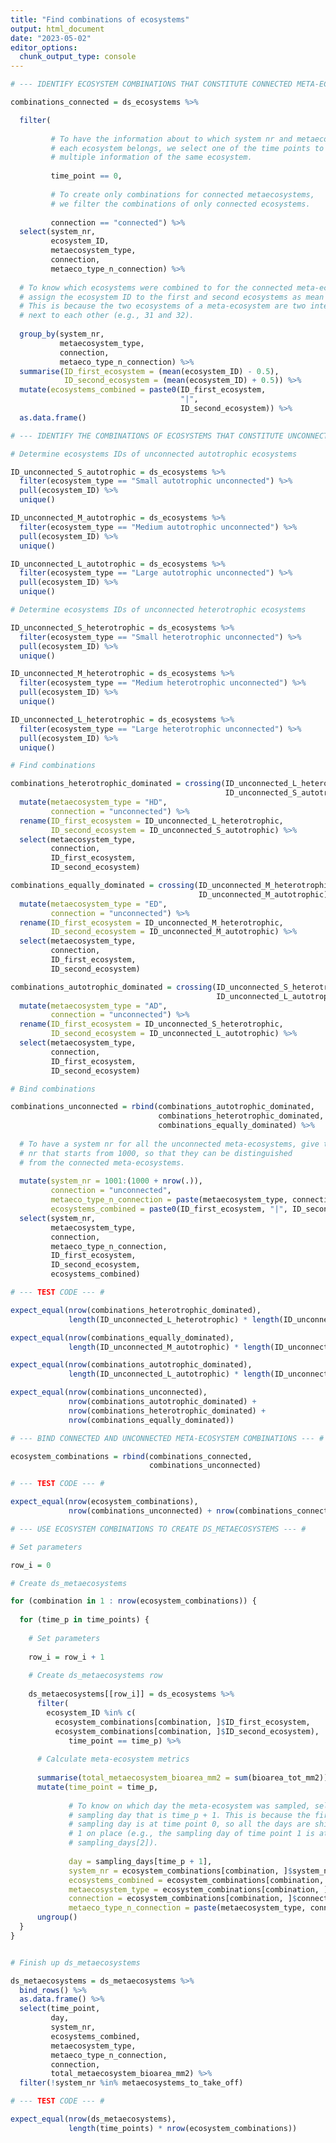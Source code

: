 ```yaml
---
title: "Find combinations of ecosystems"
output: html_document
date: "2023-05-02"
editor_options: 
  chunk_output_type: console
---
```


```r

# --- IDENTIFY ECOSYSTEM COMBINATIONS THAT CONSTITUTE CONNECTED META-ECOSYSTEMS --- #

combinations_connected = ds_ecosystems %>%

  filter(
    
         # To have the information about to which system nr and metaecosystem type 
         # each ecosystem belongs, we select one of the time points to don't have 
         # multiple information of the same ecosystem.
         
         time_point == 0,
         
         # To create only combinations for connected metaecosystems, 
         # we filter the combinations of only connected ecosystems.
         
         connection == "connected") %>%
  select(system_nr,
         ecosystem_ID,
         metaecosystem_type,
         connection,
         metaeco_type_n_connection) %>%
  
  # To know which ecosystems were combined to for the connected meta-ecosystem, 
  # assign the ecosystem ID to the first and second ecosystems as mean ± 0.5. 
  # This is because the two ecosystems of a meta-ecosystem are two integers 
  # next to each other (e.g., 31 and 32). 
  
  group_by(system_nr,
           metaecosystem_type,
           connection,
           metaeco_type_n_connection) %>%
  summarise(ID_first_ecosystem = (mean(ecosystem_ID) - 0.5),
            ID_second_ecosystem = (mean(ecosystem_ID) + 0.5)) %>%
  mutate(ecosystems_combined = paste0(ID_first_ecosystem, 
                                      "|", 
                                      ID_second_ecosystem)) %>%
  as.data.frame()
```

```r

# --- IDENTIFY THE COMBINATIONS OF ECOSYSTEMS THAT CONSTITUTE UNCONNECTED META-ECOSYSTEMS --- #

# Determine ecosystems IDs of unconnected autotrophic ecosystems

ID_unconnected_S_autotrophic = ds_ecosystems %>%
  filter(ecosystem_type == "Small autotrophic unconnected") %>%
  pull(ecosystem_ID) %>%
  unique()

ID_unconnected_M_autotrophic = ds_ecosystems %>%
  filter(ecosystem_type == "Medium autotrophic unconnected") %>%
  pull(ecosystem_ID) %>%
  unique()

ID_unconnected_L_autotrophic = ds_ecosystems %>%
  filter(ecosystem_type == "Large autotrophic unconnected") %>%
  pull(ecosystem_ID) %>%
  unique()

# Determine ecosystems IDs of unconnected heterotrophic ecosystems

ID_unconnected_S_heterotrophic = ds_ecosystems %>%
  filter(ecosystem_type == "Small heterotrophic unconnected") %>%
  pull(ecosystem_ID) %>%
  unique()

ID_unconnected_M_heterotrophic = ds_ecosystems %>%
  filter(ecosystem_type == "Medium heterotrophic unconnected") %>%
  pull(ecosystem_ID) %>%
  unique()

ID_unconnected_L_heterotrophic = ds_ecosystems %>%
  filter(ecosystem_type == "Large heterotrophic unconnected") %>%
  pull(ecosystem_ID) %>%
  unique()

# Find combinations

combinations_heterotrophic_dominated = crossing(ID_unconnected_L_heterotrophic,
                                                ID_unconnected_S_autotrophic) %>%
  mutate(metaecosystem_type = "HD",
         connection = "unconnected") %>%
  rename(ID_first_ecosystem = ID_unconnected_L_heterotrophic,
         ID_second_ecosystem = ID_unconnected_S_autotrophic) %>%
  select(metaecosystem_type,
         connection,
         ID_first_ecosystem,
         ID_second_ecosystem)

combinations_equally_dominated = crossing(ID_unconnected_M_heterotrophic,
                                          ID_unconnected_M_autotrophic) %>%
  mutate(metaecosystem_type = "ED",
         connection = "unconnected") %>%
  rename(ID_first_ecosystem = ID_unconnected_M_heterotrophic,
         ID_second_ecosystem = ID_unconnected_M_autotrophic) %>%
  select(metaecosystem_type,
         connection,
         ID_first_ecosystem,
         ID_second_ecosystem)

combinations_autotrophic_dominated = crossing(ID_unconnected_S_heterotrophic,
                                              ID_unconnected_L_autotrophic) %>%
  mutate(metaecosystem_type = "AD",
         connection = "unconnected") %>%
  rename(ID_first_ecosystem = ID_unconnected_S_heterotrophic,
         ID_second_ecosystem = ID_unconnected_L_autotrophic) %>%
  select(metaecosystem_type,
         connection,
         ID_first_ecosystem,
         ID_second_ecosystem)

# Bind combinations

combinations_unconnected = rbind(combinations_autotrophic_dominated,
                                 combinations_heterotrophic_dominated,
                                 combinations_equally_dominated) %>%
  
  # To have a system nr for all the unconnected meta-ecosystems, give them a 
  # nr that starts from 1000, so that they can be distinguished 
  # from the connected meta-ecosystems. 
  
  mutate(system_nr = 1001:(1000 + nrow(.)),
         connection = "unconnected",
         metaeco_type_n_connection = paste(metaecosystem_type, connection),
         ecosystems_combined = paste0(ID_first_ecosystem, "|", ID_second_ecosystem)) %>%
  select(system_nr,
         metaecosystem_type,
         connection,
         metaeco_type_n_connection,
         ID_first_ecosystem,
         ID_second_ecosystem,
         ecosystems_combined)
```

```r

# --- TEST CODE --- #

expect_equal(nrow(combinations_heterotrophic_dominated),
             length(ID_unconnected_L_heterotrophic) * length(ID_unconnected_S_autotrophic))

expect_equal(nrow(combinations_equally_dominated),
             length(ID_unconnected_M_autotrophic) * length(ID_unconnected_M_heterotrophic))

expect_equal(nrow(combinations_autotrophic_dominated),
             length(ID_unconnected_L_autotrophic) * length(ID_unconnected_S_heterotrophic))

expect_equal(nrow(combinations_unconnected),
             nrow(combinations_autotrophic_dominated) + 
             nrow(combinations_heterotrophic_dominated) + 
             nrow(combinations_equally_dominated))
```

```r

# --- BIND CONNECTED AND UNCONNECTED META-ECOSYSTEM COMBINATIONS --- #

ecosystem_combinations = rbind(combinations_connected,
                               combinations_unconnected)
```

```r

# --- TEST CODE --- #

expect_equal(nrow(ecosystem_combinations), 
             nrow(combinations_unconnected) + nrow(combinations_connected))
```

```r

# --- USE ECOSYSTEM COMBINATIONS TO CREATE DS_METAECOSYSTEMS --- #

# Set parameters

row_i = 0

# Create ds_metaecosystems

for (combination in 1 : nrow(ecosystem_combinations)) {
  
  for (time_p in time_points) {
    
    # Set parameters
    
    row_i = row_i + 1
    
    # Create ds_metaecosystems row
    
    ds_metaecosystems[[row_i]] = ds_ecosystems %>%
      filter(
        ecosystem_ID %in% c(
          ecosystem_combinations[combination, ]$ID_first_ecosystem,
          ecosystem_combinations[combination, ]$ID_second_ecosystem),
             time_point == time_p) %>%
      
      # Calculate meta-ecosystem metrics
      
      summarise(total_metaecosystem_bioarea_mm2 = sum(bioarea_tot_mm2)) %>%
      mutate(time_point = time_p,
             
             # To know on which day the meta-ecosystem was sampled, select the 
             # sampling day that is time_p + 1. This is because the first 
             # sampling day is at time point 0, so all the days are shifted of 
             # 1 on place (e.g., the sampling day of time point 1 is at 
             # sampling_days[2]). 
             
             day = sampling_days[time_p + 1],
             system_nr = ecosystem_combinations[combination, ]$system_nr,
             ecosystems_combined = ecosystem_combinations[combination, ]$ecosystems_combined,
             metaecosystem_type = ecosystem_combinations[combination, ]$metaecosystem_type,
             connection = ecosystem_combinations[combination, ]$connection,
             metaeco_type_n_connection = paste(metaecosystem_type, connection)) %>%
      ungroup()
  }
}


# Finish up ds_metaecosystems

ds_metaecosystems = ds_metaecosystems %>%
  bind_rows() %>%
  as.data.frame() %>%
  select(time_point,
         day,
         system_nr,
         ecosystems_combined,
         metaecosystem_type,
         metaeco_type_n_connection,
         connection,
         total_metaecosystem_bioarea_mm2) %>%
  filter(!system_nr %in% metaecosystems_to_take_off)
```

```r

# --- TEST CODE --- #

expect_equal(nrow(ds_metaecosystems), 
             length(time_points) * nrow(ecosystem_combinations))
```